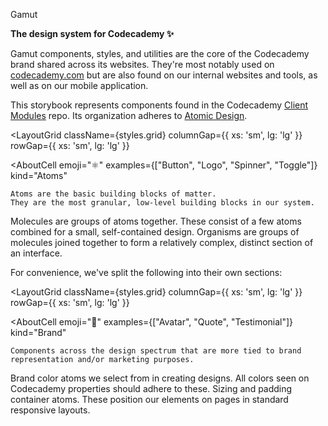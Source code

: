 

<Meta title="About" />

<AboutHeading>Gamut</AboutHeading>

<strong>The design system for Codecademy <span aria-label="sparkles" role="img">✨</span></strong>

Gamut components, styles, and utilities are the core of the Codecademy brand shared across its websites.
They're most notably used on <a href="https://codecademy.com">codecademy.com</a> but are also found on our internal websites and tools, as well as on our mobile application.

This storybook represents components found in the Codecademy [Client Modules](https://github.com/Codecademy/client-modules) repo.
Its organization adheres to <a href="https://bradfrost.com/blog/post/atomic-web-design/">Atomic Design</a>.

<LayoutGrid 
  className={styles.grid} 
  columnGap={{ xs: 'sm', lg: 'lg' }}
  rowGap={{ xs: 'sm', lg: 'lg' }}
>
  <AboutCell
    emoji="⚛️"
    examples={["Button", "Logo", "Spinner", "Toggle"]}
    kind="Atoms"
  >
    Atoms are the basic building blocks of matter. 
    They are the most granular, low-level building blocks in our system.
  </AboutCell>
  <AboutCell
    emoji="🧬"
    examples={["Banner", "Card", "Interstitial", "Tabs"]}
    kind="Molecules"
  >
    Molecules are groups of atoms together.
    These consist of a few atoms combined for a small, self-contained design.
  </AboutCell>
  <AboutCell
    emoji="🦠"
    examples={["GridForm"]}
    kind="Organisms"
  >
    Organisms are groups of molecules joined together to form a relatively
    complex, distinct section of an interface.
  </AboutCell>
</LayoutGrid>

For convenience, we've split the following into their own sections:

<LayoutGrid 
  className={styles.grid} 
  columnGap={{ xs: 'sm', lg: 'lg' }}
  rowGap={{ xs: 'sm', lg: 'lg' }}
>
  <AboutCell
    emoji="💸"
    examples={["Avatar", "Quote", "Testimonial"]}
    kind="Brand"
  >
    Components across the design spectrum that are more tied to brand representation and/or marketing purposes.
  </AboutCell>
  <AboutCell
    emoji="🎨"
    story="Colors"
    kind="Atoms"
    title="Colors"
  >
    Brand color atoms we select from in creating designs. All colors seen on Codecademy properties should adhere to these.
  </AboutCell>
  <AboutCell
    emoji="🗺"
    examples={["ContentContainer", "LayoutGrid"]}
    kind="Atoms/Layouts/About"
    story="Page"
    title="Layouts"
  >
    Sizing and padding container atoms.
    These position our elements on pages in standard responsive layouts.
  </AboutCell>
</LayoutGrid>
